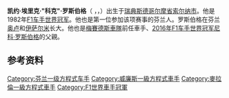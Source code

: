 {{noteTA
|G1=F1
|T=zh-hans:科克·罗斯伯格;zh-tw:凱基·羅斯博格;zh-hk:凱基·羅斯堡;
|1=zh-hans:科克·罗斯伯格;zh-tw:凱基·羅斯博格;zh-hk:凱基·羅斯堡;
|2=zh-hans:科克;zh-tw:凱基;
|3=zh-hans:罗斯伯格;zh-tw:羅斯博格;zh-hk:羅斯堡;
}}
{{F1 driver
 | Name = 科克·罗斯伯格
 | Image = Anefo 932-2378 Keke Rosberg, Zandvoort, 03-07-1982.jpg
 | Caption = 罗斯伯格（1982年荷兰大奖赛）
 | Nationality = {{flagcountry|Finland}} 
 | Teams = [[莲花车队|莲花车队]]，[[迈凯伦车队|迈凯伦车队]]
 | Races           = 128（114次发车）
 | Championships   = 1（1982）
 | Wins            = 5
 | Podiums         = 17
 | Points          = 159.5<ref name="droppedpoints">Up until 1990, not all points scored by a driver contributed to their final World Championship tally (see [[一级方程式积分系统|一级方程式积分系统]] for more information). Numbers without parentheses are Championship points; numbers in parentheses are total points scored.</ref>
 | Poles           = 5
 | Fastest laps    = 3
 | First race = 1978年[[南非大奖赛|南非大奖赛]]
 | First win = 1982年[[瑞士大奖赛|瑞士大奖赛]]
 | Last win = 1985年[[澳大利亚大奖赛|澳大利亚大奖赛]]
 | Last race = 1986年[[澳大利亚大奖赛|澳大利亚大奖赛]] 
}}

'''凯约·埃里克·"科克"·罗斯伯格'''（{{lang|en|Keijo Erik "Keke" Rosberg}} ，{{Audio|Fi-Keke_Rosberg.ogg|pronunciation}}，{{bd|1948年|12月6日}}）出生于[[瑞典|瑞典]][[斯德哥尔摩省|斯德哥尔摩省]][[索尔纳市|索尔纳市]]。他是1982年[[F1|F1]][[F1世界车手冠军列表|车手世界冠军]]。他也是第一位参加该项赛事的芬兰人。罗斯伯格在芬兰[[奥卢|奥卢]]和[[伊萨尔米|伊萨尔米]]长大。他也是[[梅賽德斯車隊|梅賽德斯車隊]]前任車手、[[2016年世界一级方程式锦标赛|2016年]][[F1世界车手冠军列表|F1车手世界冠军]][[尼科·罗斯伯格|尼科·罗斯伯格]]的父親。

==参考资料==
{{reflist}}

{{威廉姆斯車隊}}
{{F1车手世界冠军}}

{{Authority control}}
{{DEFAULTSORT:Rosberg, Keke}}
[[Category:芬兰一级方程式车手|Category:芬兰一级方程式车手]]
[[Category:威廉斯一級方程式車手|Category:威廉斯一級方程式車手]]
[[Category:麥拉倫一級方程式車手|Category:麥拉倫一級方程式車手]]
[[Category:F1世界車手冠軍|Category:F1世界車手冠軍]]